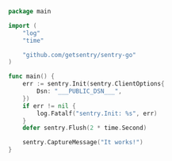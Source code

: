 ```go
package main

import (
	"log"
	"time"

	"github.com/getsentry/sentry-go"
)

func main() {
	err := sentry.Init(sentry.ClientOptions{
		Dsn: "___PUBLIC_DSN___",
	})
	if err != nil {
		log.Fatalf("sentry.Init: %s", err)
	}
	defer sentry.Flush(2 * time.Second)

	sentry.CaptureMessage("It works!")
}
```

